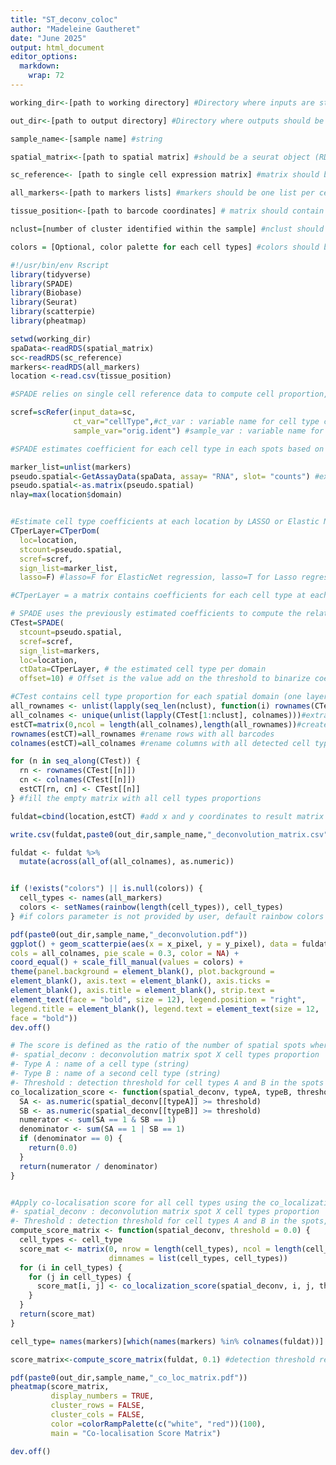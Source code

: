 ```yaml
---
title: "ST_deconv_coloc"
author: "Madeleine Gautheret"
date: "June 2025"
output: html_document
editor_options: 
  markdown:
    wrap: 72
---
```

```r
working_dir<-[path to working directory] #Directory where inputs are stored 

out_dir<-[path to output directory] #Directory where outputs should be stored

sample_name<-[sample name] #string

spatial_matrix<-[path to spatial matrix] #should be a seurat object (RDS format)

sc_reference<- [path to single cell expression matrix] #matrix should be an expressionSet class contains single cell gene expression and its metadata which contains annoted cell type (RDS format)

all_markers<-[path to markers lists] #markers should be one list per cell type (RDS format)

tissue_position<-[path to barcode coordinates] # matrix should contain one row per barcode, with 2 columns : x coordinate and y coordinate. (CSV format)

nclust=[number of cluster identified within the sample] #nclust should be an integer

colors = [Optional, color palette for each cell types] #colors should be a named vector for each cell type e.g. colors = c("Celltype1"="color1", "Celltype2"="color2",...) If not provided colors are defined by default. 
```


```r
#!/usr/bin/env Rscript 
library(tidyverse)
library(SPADE)
library(Biobase)
library(Seurat)
library(scatterpie)
library(pheatmap)
```


```r
setwd(working_dir)
spaData<-readRDS(spatial_matrix)
sc<-readRDS(sc_reference)
markers<-readRDS(all_markers)
location <-read.csv(tissue_position)
```


```r
#SPADE relies on single cell reference data to compute cell proportion, scRefer creates a matrix containing gene expression for each cell type based on the given single-cell data. 

scref=scRefer(input_data=sc, 
              ct_var="cellType",#ct_var : variable name for cell type column
              sample_var="orig.ident") #sample_var : variable name for sample column

```


```r
#SPADE estimates coefficient for each cell type in each spots based on the single-cell reference matrix computed before 

marker_list=unlist(markers) 
pseudo.spatial<-GetAssayData(spaData, assay= "RNA", slot= "counts") #extraction of the spatial expression matrix
pseudo.spatial<-as.matrix(pseudo.spatial) 
nlay=max(location$domain)


#Estimate cell type coefficients at each location by LASSO or Elastic Net regression
CTperLayer=CTperDom(
  loc=location,
  stcount=pseudo.spatial,
  scref=scref,
  sign_list=marker_list,
  lasso=F) #lasso=F for ElasticNet regression, lasso=T for Lasso regression 

#CTperLayer = a matrix contains coefficients for each cell type at each location

```


```r
# SPADE uses the previously estimated coefficients to compute the relative proportions of each cell type across spatial locations within each domain.
CTest=SPADE(
  stcount=pseudo.spatial,
  scref=scref,
  sign_list=markers,
  loc=location,
  ctData=CTperLayer, # the estimated cell type per domain
  offset=10) # Offset is the value add on the threshold to binarize coefficient from lasso regression, if not provide by user, then use the mean of all coefficients
```


```r
#CTest contains cell type proportion for each spatial domain (one layer per domain), all layers are integrated to create the deconvolution results matrix 
all_rownames <- unlist(lapply(seq_len(nclust), function(i) rownames(CTest[[i]]))) #extract all rownames across all spatial domains
all_colnames <- unique(unlist(lapply(CTest[1:nclust], colnames)))#extract all colnames across all spatial domains
estCT=matrix(0,ncol = length(all_colnames),length(all_rownames))#create empty matrix where deconvolution results should be stored 
rownames(estCT)=all_rownames #rename rows with all barcodes
colnames(estCT)=all_colnames #rename columns with all detected cell types

for (n in seq_along(CTest)) {
  rn <- rownames(CTest[[n]])
  cn <- colnames(CTest[[n]])
  estCT[rn, cn] <- CTest[[n]]
} #fill the empty matrix with all cell types proportions 

fuldat=cbind(location,estCT) #add x and y coordinates to result matrix 

write.csv(fuldat,paste0(out_dir,sample_name,"_deconvolution_matrix.csv")) #save deconvolution results dataframe

fuldat <- fuldat %>%
  mutate(across(all_of(all_colnames), as.numeric))


if (!exists("colors") || is.null(colors)) {
  cell_types <- names(all_markers) 
  colors <- setNames(rainbow(length(cell_types)), cell_types)
} #if colors parameter is not provided by user, default rainbow colors are used. 


```

```r
pdf(paste0(out_dir,sample_name,"_deconvolution.pdf")) 
ggplot() + geom_scatterpie(aes(x = x_pixel, y = y_pixel), data = fuldat,
cols = all_colnames, pie_scale = 0.3, color = NA) + 
coord_equal() + scale_fill_manual(values = colors) +
theme(panel.background = element_blank(), plot.background =
element_blank(), axis.text = element_blank(), axis.ticks =
element_blank(), axis.title = element_blank(), strip.text =
element_text(face = "bold", size = 12), legend.position = "right",
legend.title = element_blank(), legend.text = element_text(size = 12,
face = "bold")) 
dev.off()
```


```r
# The score is defined as the ratio of the number of spatial spots where both cell types A and B are above a given threshold to the number of spots where at least one of them is above the threshold.
#- spatial_deconv : deconvolution matrix spot X cell types proportion
#- Type A : name of a cell type (string)
#- Type B : name of a second cell type (string)
#- Threshold : detection threshold for cell types A and B in the spots
co_localization_score <- function(spatial_deconv, typeA, typeB, threshold) { 
  SA <- as.numeric(spatial_deconv[[typeA]] >= threshold)
  SB <- as.numeric(spatial_deconv[[typeB]] >= threshold)
  numerator <- sum(SA == 1 & SB == 1)
  denominator <- sum(SA == 1 | SB == 1)
  if (denominator == 0) {
    return(0.0)
  }
  return(numerator / denominator)
}


#Apply co-localisation score for all cell types using the co_localization_score function to generate co-localisation matrix
#- spatial_deconv : deconvolution matrix spot X cell types proportion
#- Threshold : detection threshold for cell types A and B in the spots, default is 0.0. 
compute_score_matrix <- function(spatial_deconv, threshold = 0.0) { 
  cell_types <- cell_type
  score_mat <- matrix(0, nrow = length(cell_types), ncol = length(cell_types),
                      dimnames = list(cell_types, cell_types))
  for (i in cell_types) {
    for (j in cell_types) {
      score_mat[i, j] <- co_localization_score(spatial_deconv, i, j, threshold)
    }
  }
  return(score_mat)
}

cell_type= names(markers)[which(names(markers) %in% colnames(fuldat))]

score_matrix<-compute_score_matrix(fuldat, 0.1) #detection threshold recommended by authors for 10X Visium data

pdf(paste0(out_dir,sample_name,"_co_loc_matrix.pdf"))
pheatmap(score_matrix,
         display_numbers = TRUE, 
         cluster_rows = FALSE,
         cluster_cols = FALSE,
         color =colorRampPalette(c("white", "red"))(100),
         main = "Co-localisation Score Matrix")

dev.off()
```



